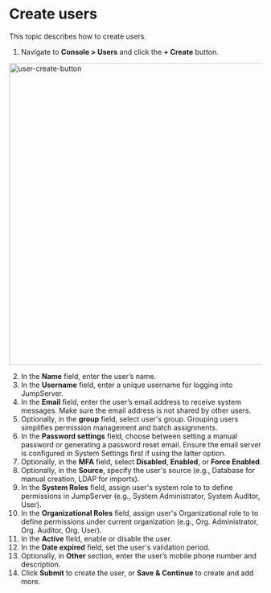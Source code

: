 # Create users

This topic describes how to create users.

1. Navigate to **Console > Users** and click the **+ Create** button.
  
<img src="/images/docs/admin-guides/users/create-user.png" alt="user-create-button" width="600"/>

2. In the **Name** field, enter the user’s name.
3. In the **Username** field, enter a unique username for logging into JumpServer.
4. In the  **Email** field, enter the user’s email address to receive system messages. Make sure the email address is not shared by other users.
5. Optionally, in the **group** field, select user's group. Grouping users simplifies permission management and batch assignments.
6. In the **Password settings** field, choose between setting a manual password or generating a password reset email. Ensure the email server is configured in System Settings first if using the latter option.
7. Optionally, in the **MFA** field, select **Disabled**, **Enabled**, or **Force Enabled**.
8. Optionally, in the **Source**, specify the user's source (e.g., Database for manual creation, LDAP for imports).
9. In the **System Roles** field, assign user's system role to to define permissions in JumpServer (e.g., System Administrator, System Auditor, User).
10. In the **Organizational Roles** field, assign user's Organizational role to to define permissions under current organization (e.g., Org. Administrator, Org. Auditor, Org. User).
11. In the **Active** field, enable or disable the user.
12. In the **Date expired** field, set the user's validation period.
13. Optionally, in **Other** section, enter the user’s mobile phone number and description.
14. Click **Submit** to create the user, or **Save & Continue** to create and add more.

